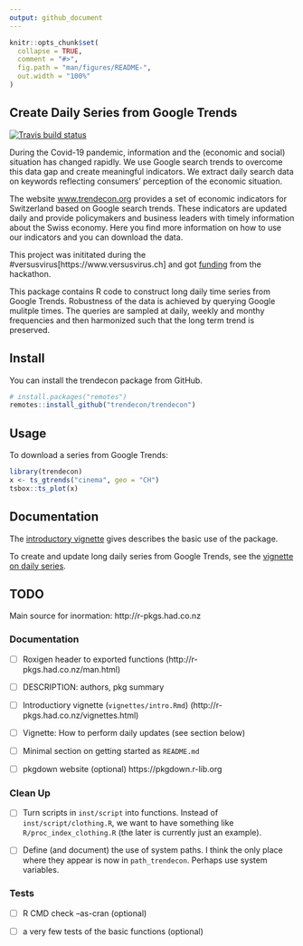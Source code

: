 ```yaml
---
output: github_document
---
```


<!-- README.md is generated from README.Rmd. Please edit that file -->

```r
knitr::opts_chunk$set(
  collapse = TRUE,
  comment = "#>",
  fig.path = "man/figures/README-",
  out.width = "100%"
)
```

## Create Daily Series from Google Trends

<!-- badges: start -->
[![Travis build status](https://travis-ci.com/trendecon/trendecon.svg?branch=master)](https://travis-ci.com/trendecon/trendecon)
<!-- badges: end -->



During the Covid-19 pandemic, information and the (economic and social) situation has changed rapidly. We use Google search trends to overcome this data gap and create meaningful indicators. We extract daily search data on keywords reflecting consumers' perception of the economic situation.

The website [www.trendecon.org](https://www.trendecon.org) provides a set of economic indicators for Switzerland based on Google search trends. These indicators are updated daily and provide policymakers and business leaders with timely information about the Swiss economy. Here you find more information on how to use our indicators and you can download the data.

This project was inititated during the #versusvirus[https://www.versusvirus.ch] and got [funding](https://www.versusvirus.ch/funding) from the hackathon.

This package contains R code to construct long daily time series from Google Trends. Robustness of the data is achieved by querying Google mulitple times. The queries are sampled at daily, weekly and monthy frequencies and then harmonized such that the long term trend is preserved.

## Install

You can install the trendecon package from GitHub.


```r
# install.packages("remotes")
remotes::install_github("trendecon/trendecon")
```

## Usage


To download a series from Google Trends:

```r
library(trendecon)
x <- ts_gtrends("cinema", geo = "CH")
tsbox::ts_plot(x)
```

## Documentation

The [introductory vignette](https://trendecon.github.io/trendecon/articles/intro.html) gives describes the basic use of the package.

To create and update long daily series from Google Trends, see the [vignette on daily series](https://trendecon.github.io/trendecon/articles/daily-series.html).



## TODO


Main source for inormation: http://r-pkgs.had.co.nz

### Documentation

- [ ] Roxigen header to exported functions (http://r-pkgs.had.co.nz/man.html)

- [ ] DESCRIPTION: authors, pkg summary

- [ ] Introductiory vignette (`vignettes/intro.Rmd`) (http://r-pkgs.had.co.nz/vignettes.html)

- [ ] Vignette: How to perform daily updates (see section below)

- [ ] Minimal section on getting started as `README.md`

- [ ] pkgdown website (optional) https://pkgdown.r-lib.org


### Clean Up

- [ ] Turn scripts in `inst/script` into functions. Instead of `inst/script/clothing.R`, we want to have something like `R/proc_index_clothing.R` (the later is currently just an example).

- [ ] Define (and document) the use of system paths. I think the only place where they appear is now in `path_trendecon`. Perhaps use system variables.


### Tests

- [ ] R CMD check --as-cran (optional)

- [ ] a very few tests of the basic functions (optional)



